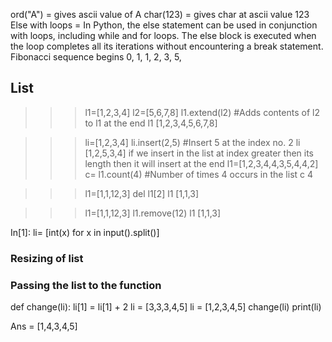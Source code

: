 ord("A") = gives ascii value of A
char(123) = gives char at ascii value 123
Else with loops = In Python, the else statement can be used in conjunction with loops, including while and for loops. The else block is executed when the loop completes all its iterations without encountering a break statement.
Fibonacci sequence begins 0, 1, 1, 2, 3, 5,

## List
>>> l1=[1,2,3,4]
>>> l2=[5,6,7,8]
>>> l1.extend(l2) #Adds contents of l2 to l1 at the end
>>> l1
[1,2,3,4,5,6,7,8]


>>> li=[1,2,3,4]
>>> li.insert(2,5) #Insert 5 at the index no. 2
>>> li
[1,2,5,3,4]
if we insert in the list at index greater then its length then it will insert at the end
>>> l1=[1,2,3,4,4,3,5,4,4,2]
>>> c= l1.count(4) #Number of times 4 occurs in the list
>>> c
4

>>> l1=[1,1,12,3]
>>> del l1[2]
>>> l1
[1,1,3]

>>> l1=[1,1,12,3]
>>> l1.remove(12)
>>> l1
[1,1,3]


In[1]: li= [int(x) for x in input().split()]


### Resizing of list


### Passing the list to the function

def change(li):
    li[1] = li[1] + 2
    li = [3,3,3,4,5]
li = [1,2,3,4,5]
change(li)
print(li)

Ans  = [1,4,3,4,5]